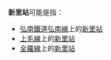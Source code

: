 {{NoteTA
|T=zh-hans:新里站;zh-hk:新里站;zh-tw:新里車站;
|1=zh-hans:新里站;zh-hk:新里站;zh-tw:新里車站;
}}
'''新里站'''可能是指：

*[[弘南鐵道弘南線|弘南鐵道弘南線]]上的[[新里站_(青森縣)|新里站]]
*[[上毛線|上毛線]]上的[[新里站_(群馬縣)|新里站]]
*[[全羅線|全羅線]]上的[[新里站_(全罗北道)|新里站]]

{{disambig|Cat=三字車站名消歧義}}